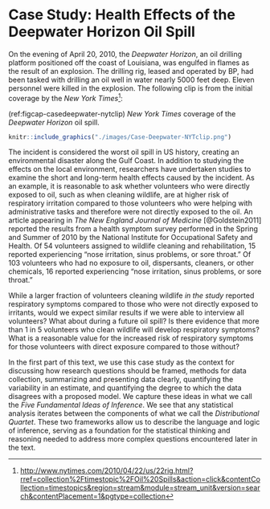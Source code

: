 # Case Study: Health Effects of the Deepwater Horizon Oil Spill {#CaseDeepwater}

On the evening of April 20, 2010, the _Deepwater Horizon_, an oil drilling platform positioned off the coast of Louisiana, was engulfed in flames as the result of an explosion.  The drilling rig, leased and operated by BP, had been tasked with drilling an oil well in water nearly 5000 feet deep.  Eleven personnel were killed in the explosion.  The following clip is from the initial coverage by the _New York Times_[^NYtimes]:

(ref:figcap-casedeepwater-nytclip) _New York Times_ coverage of the _Deepwater Horizon_ oil spill.

```r
knitr::include_graphics("./images/Case-Deepwater-NYTclip.png")
```

The incident is considered the worst oil spill in US history, creating an environmental disaster along the Gulf Coast.  In addition to studying the effects on the local environment, researchers have undertaken studies to examine the short and long-term health effects caused by the incident.  As an example, it is reasonable to ask whether volunteers who were directly exposed to oil, such as when cleaning wildlife, are at higher risk of respiratory irritation compared to those volunteers who were helping with administrative tasks and therefore were not directly exposed to the oil.  An article appearing in _The New England Journal of Medicine_ [@Goldstein2011] reported the results from a health symptom survey performed in the Spring and Summer of 2010 by the National Institute for Occupational Safety and Health.  Of 54 volunteers assigned to wildlife cleaning and rehabilitation, 15 reported experiencing "nose irritation, sinus problems, or sore throat."  Of 103 volunteers who had no exposure to oil, dispersants, cleaners, or other chemicals, 16 reported experiencing "nose irritation, sinus problems, or sore throat."

While a larger fraction of volunteers cleaning wildlife _in the study_ reported respiratory symptoms compared to those who were not directly exposed to irritants, would we expect similar results if we were able to interview all volunteers?  What about during a future oil spill?  Is there evidence that more than 1 in 5 volunteers who clean wildlife will develop respiratory symptoms?  What is a reasonable value for the increased risk of respiratory symptoms for those volunteers with direct exposure compared to those without?

In the first part of this text, we use this case study as the context for discussing how research questions should be framed, methods for data collection, summarizing and presenting data clearly, quantifying the variability in an estimate, and quantifying the degree to which the data disagrees with a proposed model.  We capture these ideas in what we call the _Five Fundamental Ideas of Inference_.  We see that any statistical analysis iterates between the components of what we call the _Distributional Quartet_.  These two frameworks allow us to describe the language and logic of inference, serving as a foundation for the statistical thinking and reasoning needed to address more complex questions encountered later in the text.

[^NYtimes]: <http://www.nytimes.com/2010/04/22/us/22rig.html?rref=collection%2Ftimestopic%2FOil%20Spills&action=click&contentCollection=timestopics&region=stream&module=stream_unit&version=search&contentPlacement=1&pgtype=collection>
